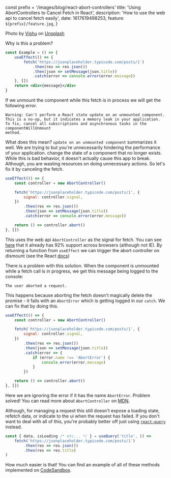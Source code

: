 const prefix = '/images/blog/react-abort-controllers'
    title: 'Using AbortControllers to Cancel Fetch in React',
    description: 'How to use the web api to cancel fetch easily',
    date: 1617619498253,
    feature: `${prefix}/feature.jpg`,
}

Photo by [Vishu](https://unsplash.com/@vishujoo?utm_source=unsplash&utm_medium=referral&utm_content=creditCopyText) on [Unsplash](https://unsplash.com/s/photos/jet?utm_source=unsplash&utm_medium=referral&utm_content=creditCopyText)

<Divider />

Why is this a problem?

```jsx
const Example = () => {
    useEffect(() => {
        fetch('https://jsonplaceholder.typicode.com/posts/1')
            .then(res => res.json())
            .then(json => setMessage(json.title))
            .catch(error => console.error(error.message))
    }, [])
    return <div>{message}</div>
}
```

If we unmount the component while this fetch is in process we will get the following error.

```
Warning: Can't perform a React state update on an unmounted component.
This is a no-op, but it indicates a memory leak in your application.
To fix, cancel all subscriptions and asynchronous tasks in the componentWillUnmount
method.
```

What does this mean? `update on an unmounted component` summarizes it well. We are trying to
but you're unnecessarily hindering the performance of your application. change the state of
a component that no longer exists. While this is bad behavior, it doesn't actually cause
this app to break. Although, you are wasting resources on doing unnecessary actions. So let's
fix it by canceling the fetch.

```jsx
useEffect(() => {
    const controller = new AbortController()

    fetch('https://jsonplaceholder.typicode.com/posts/1', {
        signal: controller.signal,
    })
        .then(res => res.json())
        .then(json => setMessage(json.title))
        .catch(error => console.error(error.message))

    return () => controller.abort()
}, [])
```

This uses the web api `AbortController` as the signal for fetch. You can see [here](https://caniuse.com/abortcontroller)
that it already has 92% support across browsers (although not IE). By returning a function from `useEffect` we
can trigger the abort controller on dismount (see the React [docs](https://reactjs.org/docs/hooks-effect.html#example-using-hooks-1))

There is a problem with this solution. When the component is unmounted while a fetch call is in progress, we
get this message being logged to the console:

```
The user aborted a request.
```

This happens because aborting the fetch doesn't magically delete the promise - it fails with an
`AbortError` which is getting logged in our `catch`. We can fix that by doing this.

```jsx
useEffect(() => {
    const controller = new AbortController()

    fetch('https://jsonplaceholder.typicode.com/posts/1', {
        signal: controller.signal,
    })
        .then(res => res.json())
        .then(json => setMessage(json.title))
        .catch(error => {
            if (error.name !== 'AbortError') {
                console.error(error.message)
            }
        })

    return () => controller.abort()
}, [])
```

Here we are ignoring the error if it has the name `AbortError`. Problem solved! You can read
more about `AbortController` on [MDN](https://developer.mozilla.org/en-US/docs/Web/API/AbortController).

Although, for managing a request this still doesn't expose a loading state, refetch data, or
indicate to the ui when the request has failed. If you don't want to deal with all of this,
you're probably better off just using [`react-query`](https://react-query.tanstack.com/) instead.

```jsx
const { data, isLoading /* etc... */ } = useQuery('title', () =>
    fetch('https://jsonplaceholder.typicode.com/posts/1')
        .then(res => res.json())
        .then(res => res.title)
)
```

How much easier is that! You can find an example of all of these methods implemented on
[CodeSandbox](https://codesandbox.io/s/mutable-pine-psldb?file=/src/Comp.js).
